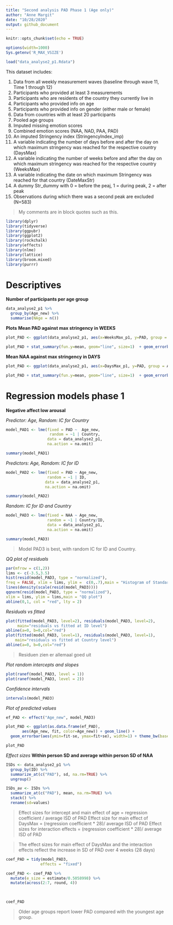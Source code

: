 ---
title: "Second analysis PAD Phase 1 (Age only)"
author: "Anne Margit"
date: "10/28/2020"
output: github_document
---

```{r setup, include=FALSE}
knitr::opts_chunk$set(echo = TRUE)
```

```{r, set-options, echo=FALSE, cache= FALSE}
options(width=1000)
Sys.getenv('R_MAX_VSIZE')
```

```{r, results = "hide"}
load("data_analyse2_p1.Rdata")
```

This dataset includes:

1. Data from all weekly measurement waves (baseline through wave 11, Time 1 through 12) 
2. Participants who provided at least 3 measurements 
3. Participants who are residents of the country they currently live in
4. Participants who provided info on age
5. Participants who provided info on gender (either male or female)
6. Data from countries with at least 20 participants
7. Pooled age groups
8. Imputed missing emotion scores
9. Combined emotion scores (NAA, NAD, PAA, PAD)
10. An imputed Stringency index (StringencyIndex_imp) 
11. A variable indicating the number of days before and after the day on which maximum stringency was reached for the respective country (DaysMax)
12. A variable indicating the number of weeks before and after the day on which maximum stringency was reached for the respective country (WeeksMax)
13. A variable indicating the date on which maximum Stringency was reached for that country (DateMaxStr)
14. A dummy Str_dummy with 0 = before the peaj, 1 = during peak, 2 = after peak
15. Observations during which there was a second peak are excluded (N=583) 

> My comments are in block quotes such as this. 

```{r, message=F}
library(dplyr)
library(tidyverse)
library(ggpubr)
library(ggplot2)
library(rockchalk)
library(effects)
library(nlme)
library(lattice)
library(broom.mixed)
library(purrr)
```

# Descriptives
**Number of participants per age group**
```{r, message=F, comment=NA}
data_analyse2_p1 %>%
  group_by(Age_new) %>%
  summarise(NAge = n())
```

**Plots**
**Mean PAD against max stringency in WEEKS**
```{r, echo=T, message=F, warning=F}
plot_PAD <- ggplot(data_analyse2_p1, aes(x=WeeksMax_p1, y=PAD, group = Age_new, color = Age_new))

plot_PAD + stat_summary(fun.y=mean, geom="line", size=1)  + geom_errorbar(stat="summary", fun.data="mean_se", width=0) + scale_colour_discrete(name = "Age", labels = c("18-24", "25-44", "45-64", "65+")) + expand_limits(y=c(1, 5))
```

**Mean NAA against max stringency in DAYS**
```{r, echo=T, message=F, warning=F}
plot_PAD <- ggplot(data_analyse2_p1, aes(x=DaysMax_p1, y=PAD, group = Age_new, color = Age_new))

plot_PAD + stat_summary(fun.y=mean, geom="line", size=1)  + geom_errorbar(stat="summary", fun.data="mean_se", width=0) + scale_colour_discrete(name = "Age", labels = c("18-24", "25-44", "45-64", "65+")) + expand_limits(y=c(1, 5))
```

# Regression models phase 1

**Negative affect low arousal**

*Predictor: Age, Random: IC for Country*
```{r, message=F, comment=NA}
model_PAD1 <- lme(fixed = PAD ~  Age_new,
                   random = ~1 | Country, 
                  data = data_analyse2_p1, 
                  na.action = na.omit)

summary(model_PAD1)
```

*Predictors: Age, Random: IC for ID*
```{r, message=F, comment=NA}
model_PAD2 <- lme(fixed = PAD ~ Age_new,
                  random = ~1 | ID, 
                 data = data_analyse2_p1, 
                 na.action = na.omit)

summary(model_PAD2)
```

*Random: IC for ID and Country*
```{r, message=F, comment=NA}
model_PAD3 <- lme(fixed = NAA ~ Age_new,
                  random = ~1 | Country/ID, 
                  data = data_analyse2_p1, 
                  na.action = na.omit)

summary(model_PAD3)
```

> Model PAD3 is best, with random IC for ID and Country. 

*QQ plot of residuals*
```{r, message=F, comment=NA}
par(mfrow = c(1,2))
lims <- c(-3.5,3.5)
hist(resid(model_PAD3, type = "normalized"),
freq = FALSE, xlim = lims, ylim =  c(0,.7),main = "Histogram of Standardized Residuals")
lines(density(scale(resid(model_PAD3))))
qqnorm(resid(model_PAD3, type = "normalized"),
xlim = lims, ylim = lims,main = "QQ plot")
abline(0,1, col = "red", lty = 2)
```

*Residuals vs fitted*
```{r, message=F, comment=NA}
plot(fitted(model_PAD3, level=2), residuals(model_PAD3, level=2), 
     main="residuals vs fitted at ID level")
abline(a=0, b=0,col="red")
plot(fitted(model_PAD3, level=1), residuals(model_PAD3, level=1), 
    main="residuals vs fitted at Country level")
abline(a=0, b=0,col="red")
```

> Residuen zien er allemaal goed uit

*Plot random intercepts and slopes*
```{r, message=F, comment=NA}
plot(ranef(model_PAD3, level = 1))
plot(ranef(model_PAD3, level = 2))
```

*Confidence intervals*
```{r, message=F, comment=NA}
intervals(model_PAD3)
```
*Plot of predicted values*
```{r, results = "hide", message=F}
ef_PAD <- effect("Age_new", model_PAD3)

plot_PAD <- ggplot(as.data.frame(ef_PAD), 
       aes(Age_new, fit, color=Age_new)) + geom_line() + 
  geom_errorbar(aes(ymin=fit-se, ymax=fit+se), width=1) + theme_bw(base_size=12) + scale_color_discrete(name="Age", labels = c("18-24", "25-44", "45-64", "65+")) + expand_limits(y=c(1, 5))
```

```{r, message=F}
plot_PAD
```

*Effect sizes*
**Within person SD and average within person SD of NAA**
```{r, message=F, comment=NA}
ISDs <- data_analyse2_p1 %>% 
  group_by(ID) %>%
  summarize_at(c("PAD"), sd, na.rm=TRUE) %>%
  ungroup()

ISDs_av <- ISDs %>%
  summarize_at(c("PAD"), mean, na.rm=TRUE) %>%
  stack() %>%
  rename(sd=values) 
```
> Effect sizes for intercept and main effect of age = regression coefficient / average ISD of PAD
> Effect size for main effect of DaysMax = (regression coefficient * 28)/ average ISD of PAD
> Effect sizes for interaction effects = (regression coefficient * 28)/ average ISD of PAD

> The effect sizes for main effect of DaysMax and the interaction effects reflect the increase in SD of PAD over 4 weeks (28 days)

```{r, message=F, comment=NA}
coef_PAD = tidy(model_PAD3, 
               effects = "fixed")

coef_PAD <- coef_PAD %>%
  mutate(e_size = estimate/0.5058998) %>%
  mutate(across(2:7, round, 4))
 
         
```

```{r}
coef_PAD
```

> Older age groups report lower PAD compared with the youngest age group. 




